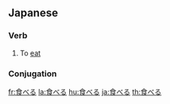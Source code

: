 ==Japanese==
===Verb===
{{ja-verb|kk|type=2|hira=たべる|rom=taberu}}
#To [[eat]]
===Conjugation===
{{ja-ichi|食べ|たべ|tabe}}

[[fr:食べる]]
[[la:食べる]]
[[hu:食べる]]
[[ja:食べる]]
[[th:食べる]]